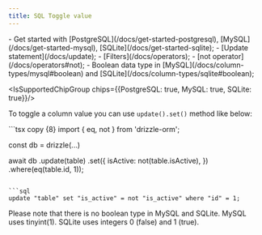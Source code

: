 ```yaml
---
title: SQL Toggle value
---
```


<Prerequisites>
- Get started with [PostgreSQL](/docs/get-started-postgresql), [MySQL](/docs/get-started-mysql), [SQLite](/docs/get-started-sqlite);
- [Update statement](/docs/update);
- [Filters](/docs/operators);
- [not operator](/docs/operators#not);
- Boolean data type in [MySQL](/docs/column-types/mysql#boolean) and [SQLite](/docs/column-types/sqlite#boolean);
</Prerequisites>

<IsSupportedChipGroup chips={{PostgreSQL: true, MySQL: true, SQLite: true}}/>

To toggle a column value you can use `update().set()` method like below:

<Section>
```tsx copy {8}
import { eq, not } from 'drizzle-orm';

const db = drizzle(...)

await db
  .update(table)
  .set({
    isActive: not(table.isActive),
  })
  .where(eq(table.id, 1));
```

```sql
update "table" set "is_active" = not "is_active" where "id" = 1;
```
</Section>

Please note that there is no boolean type in MySQL and SQLite.
MySQL uses tinyint(1).
SQLite uses integers 0 (false) and 1 (true). 
